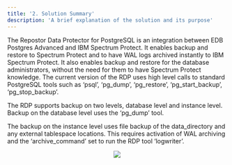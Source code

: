 ```yaml
---
title: '2. Solution Summary'
description: 'A brief explanation of the solution and its purpose'
---
```


The Repostor Data Protector for PostgreSQL is an integration between EDB Postgres Advanced and IBM Spectrum
Protect. It enables backup and restore to Spectrum Protect and to have WAL logs archived instantly to IBM
Spectrum Protect. It also enables backup and restore for the database administrators, without the need for them
to have Spectrum Protect knowledge. The current version of the RDP uses high level calls to standard PostgreSQL
tools such as ‘psql’, ‘pg_dump’, ‘pg_restore’, ‘pg_start_backup’, ‘pg_stop_backup’.

The RDP supports backup on two levels, database level and instance level. Backup on the database level uses the ‘pg_dump’ tool.

The backup on the instance level uses file backup of the data_directory and any external tablespace locations. This requires activation of WAL archiving and the ‘archive_command’ set to run the RDP tool ‘logwriter’.

<p align="center">
  <img  src="Images/RepostorSolutionSummary.png">
</p>